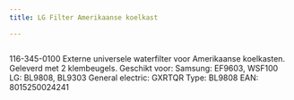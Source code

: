 ```yaml
---
title: LG Filter Amerikaanse koelkast

---
```



<Image src={imageProduct} width={imageProduct.width} alt="" />


116-345-0100
Externe universele waterfilter voor Amerikaanse koelkasten.
Geleverd met 2 klembeugels.
Geschikt voor:
Samsung: EF9603, WSF100
LG: BL9808, BL9303
General electric: GXRTQR
Type: BL9808
EAN: 8015250024241

